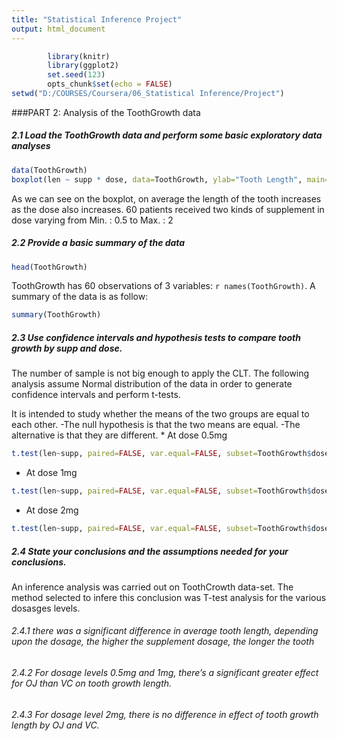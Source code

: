 ```yaml
---
title: "Statistical Inference Project"
output: html_document
---
```

```r
        library(knitr)
        library(ggplot2)
        set.seed(123)
        opts_chunk$set(echo = FALSE) 
setwd("D:/COURSES/Coursera/06_Statistical Inference/Project")
```
###PART 2: Analysis of the ToothGrowth data

##### 2.1 Load the ToothGrowth data and perform some basic exploratory data analyses
```r
data(ToothGrowth)
boxplot(len ~ supp * dose, data=ToothGrowth, ylab="Tooth Length", main="Boxplot of Tooth Growth Data")
```
As we can see on the boxplot, on average the length of the tooth increases as the dose also increases. 60 patients received two kinds of supplement in dose varying from Min. : 0.5 to Max. : 2

##### 2.2 Provide a basic summary of the data
```r
head(ToothGrowth)
```
ToothGrowth has 60 observations of 3 variables: `r names(ToothGrowth)`.
A summary of the data is as follow:
```r
summary(ToothGrowth)
```

##### 2.3 Use confidence intervals and hypothesis tests to compare tooth growth by supp and dose.
The number of sample is not big enough to apply the CLT. The following analysis assume Normal distribution of the data in order to generate confidence intervals and perform t-tests.

It is intended to study whether the means of the two groups are equal to each other. 
-The null hypothesis is that the two means are equal.
-The alternative is that they are different.
* At dose 0.5mg 
```r
t.test(len~supp, paired=FALSE, var.equal=FALSE, subset=ToothGrowth$dose==0.5, data=ToothGrowth)
```
* At dose 1mg 
```r
t.test(len~supp, paired=FALSE, var.equal=FALSE, subset=ToothGrowth$dose==1, data=ToothGrowth)
```
* At dose 2mg 
```r
t.test(len~supp, paired=FALSE, var.equal=FALSE, subset=ToothGrowth$dose==2, data=ToothGrowth)
```

##### 2.4 State your conclusions and the assumptions needed for your conclusions. 
An inference analysis was carried out on ToothCrowth data-set. The method selected to infere this conclusion was T-test analysis for the various dosasges levels.

###### 2.4.1 there was a significant difference in average tooth length, depending upon the dosage, the higher the supplement dosage, the longer the tooth

###### 2.4.2 For dosage levels 0.5mg and 1mg, there's a significant greater effect for OJ than VC on tooth growth length.

###### 2.4.3 For dosage level 2mg, there is no difference in effect of tooth growth length by OJ and VC.
